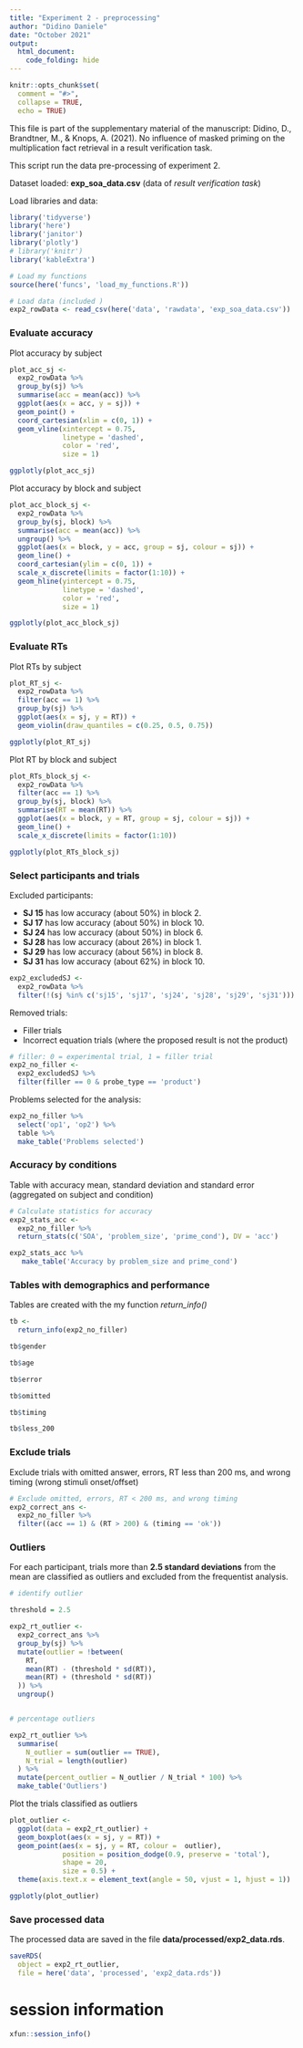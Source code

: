 ---
title: "Experiment 2 - preprocessing"
author: "Didino Daniele"
date: "October 2021"
output: 
  html_document:
    code_folding: hide
---

```{r, setup, include=FALSE}
knitr::opts_chunk$set(
  comment = "#>",
  collapse = TRUE,
  echo = TRUE)
```

This file is part of the supplementary material of the manuscript:
Didino, D., Brandtner, M., & Knops, A. (2021). No influence of masked priming 
on the multiplication fact retrieval in a result verification task.

This script run the data pre-processing of experiment 2.

Dataset loaded: **exp_soa_data.csv** (data of *result verification task*)

Load libraries and data:

```{r}
library('tidyverse')
library('here')
library('janitor')
library('plotly')
# library('knitr')
library('kableExtra')

# Load my functions
source(here('funcs', 'load_my_functions.R'))

# Load data (included )
exp2_rowData <- read_csv(here('data', 'rawdata', 'exp_soa_data.csv'))
```


### Evaluate accuracy

Plot accuracy by subject

```{r, fig.height = 6, fig.width = 8, fig.align = 'center'}
plot_acc_sj <-
  exp2_rowData %>%
  group_by(sj) %>%
  summarise(acc = mean(acc)) %>%
  ggplot(aes(x = acc, y = sj)) +
  geom_point() +
  coord_cartesian(xlim = c(0, 1)) +
  geom_vline(xintercept = 0.75,
             linetype = 'dashed',
             color = 'red',
             size = 1)

ggplotly(plot_acc_sj)
```


Plot accuracy by block and subject

```{r, fig.height = 4, fig.width = 8, fig.align = 'center'}
plot_acc_block_sj <- 
  exp2_rowData %>% 
  group_by(sj, block) %>% 
  summarise(acc = mean(acc)) %>% 
  ungroup() %>% 
  ggplot(aes(x = block, y = acc, group = sj, colour = sj)) +
  geom_line() +
  coord_cartesian(ylim = c(0, 1)) +
  scale_x_discrete(limits = factor(1:10)) +
  geom_hline(yintercept = 0.75,
             linetype = 'dashed',
             color = 'red',
             size = 1)

ggplotly(plot_acc_block_sj)
```


### Evaluate RTs

Plot RTs by subject

```{r, fig.height = 4, fig.width = 8, fig.align = 'center'}
plot_RT_sj <-
  exp2_rowData %>% 
  filter(acc == 1) %>% 
  group_by(sj) %>%
  ggplot(aes(x = sj, y = RT)) +
  geom_violin(draw_quantiles = c(0.25, 0.5, 0.75))

ggplotly(plot_RT_sj)
```


Plot RT by block and subject

```{r, fig.height = 4, fig.width = 8, fig.align = 'center'}
plot_RTs_block_sj <- 
  exp2_rowData %>% 
  filter(acc == 1) %>% 
  group_by(sj, block) %>% 
  summarise(RT = mean(RT)) %>% 
  ggplot(aes(x = block, y = RT, group = sj, colour = sj)) +
  geom_line() +
  scale_x_discrete(limits = factor(1:10))

ggplotly(plot_RTs_block_sj)
```


### Select participants and trials

Excluded participants:

* **SJ 15** has low accuracy (about 50%) in block 2.
* **SJ 17** has low accuracy (about 50%) in block 10.
* **SJ 24** has low accuracy (about 50%) in block 6.
* **SJ 28** has low accuracy (about 26%) in block 1.
* **SJ 29** has low accuracy (about 56%) in block 8.
* **SJ 31** has low accuracy (about 62%) in block 10.


```{r}
exp2_excludedSJ <- 
  exp2_rowData %>% 
  filter(!(sj %in% c('sj15', 'sj17', 'sj24', 'sj28', 'sj29', 'sj31')))
```


Removed trials:
  
* Filler trials
* Incorrect equation trials (where the proposed result is not the product)

```{r}
# filler: 0 = experimental trial, 1 = filler trial
exp2_no_filler <- 
  exp2_excludedSJ %>% 
  filter(filler == 0 & probe_type == 'product')
```

Problems selected for the analysis:

```{r}
exp2_no_filler %>% 
  select('op1', 'op2') %>% 
  table %>%
  make_table('Problems selected')
```


### Accuracy by conditions

Table with accuracy mean, standard deviation and standard error (aggregated on
subject and condition)

```{r}
# Calculate statistics for accuracy
exp2_stats_acc <- 
  exp2_no_filler %>%
  return_stats(c('SOA', 'problem_size', 'prime_cond'), DV = 'acc')

exp2_stats_acc %>% 
   make_table('Accuracy by problem_size and prime_cond')
```


### Tables with demographics and performance

Tables are created with the my function *return_info()*
```{r}
tb <- 
  return_info(exp2_no_filler)
```

```{r}
tb$gender
```

```{r}
tb$age
```

```{r}
tb$error
```

```{r}
tb$omitted
```

```{r}
tb$timing
```

```{r}
tb$less_200
```


### Exclude trials
Exclude trials with omitted answer, errors, RT less than 200 ms, and wrong timing (wrong
stimuli onset/offset)

```{r}
# Exclude omitted, errors, RT < 200 ms, and wrong timing
exp2_correct_ans <- 
  exp2_no_filler %>% 
  filter((acc == 1) & (RT > 200) & (timing == 'ok'))
```


### Outliers

For each participant, trials more than **2.5 standard deviations** from
the mean are classified as outliers and excluded from the frequentist
analysis.


```{r, fig.height = 4, fig.width = 8, fig.align = 'center'}
# identify outlier

threshold = 2.5

exp2_rt_outlier <- 
  exp2_correct_ans %>%
  group_by(sj) %>% 
  mutate(outlier = !between(
    RT,
    mean(RT) - (threshold * sd(RT)),
    mean(RT) + (threshold * sd(RT))
  )) %>% 
  ungroup()


# percentage outliers

exp2_rt_outlier %>% 
  summarise(
    N_outlier = sum(outlier == TRUE),
    N_trial = length(outlier)
  ) %>% 
  mutate(percent_outlier = N_outlier / N_trial * 100) %>% 
  make_table('Outliers')
```


Plot the trials classified as outliers

```{r, fig.height = 4, fig.width = 9, fig.align = 'center'}
plot_outlier <- 
  ggplot(data = exp2_rt_outlier) +
  geom_boxplot(aes(x = sj, y = RT)) +
  geom_point(aes(x = sj, y = RT, colour =  outlier),
             position = position_dodge(0.9, preserve = 'total'),
             shape = 20,
             size = 0.5) +
  theme(axis.text.x = element_text(angle = 50, vjust = 1, hjust = 1))

ggplotly(plot_outlier)
```


### Save processed data

The processed data are saved in the file **data/processed/exp2_data.rds**.

```{r}
saveRDS(
  object = exp2_rt_outlier,
  file = here('data', 'processed', 'exp2_data.rds'))
```


# session information

```{r}
xfun::session_info()
```


